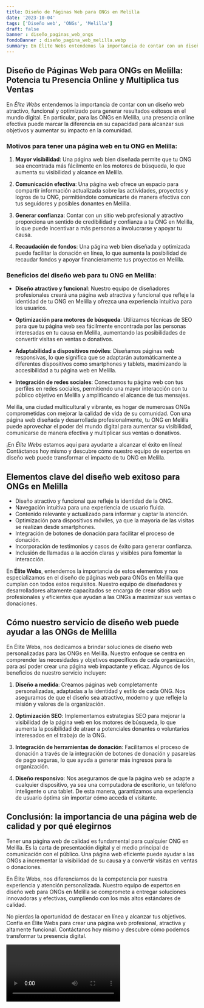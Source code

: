 ```yaml
---
title: Diseño de Páginas Web para ONGs en Melilla
date: '2023-10-04'
tags: ['Diseño web', 'ONGs', 'Melilla']
draft: false
banner : diseño_paginas_web_ongs
fondoBanner : diseño_pagina_web_melilla.webp
summary: En Élite Webs entendemos la importancia de contar con un diseño web atractivo, funcional y optimizado para generar resultados exitosos en el mundo digital. En particular, para las ONGs en Melilla, una presencia online efectiva puede marcar la diferencia en su capacidad para alcanzar sus objetivos y aumentar su impacto en la comunidad.
---
```


## Diseño de Páginas Web para ONGs en Melilla: Potencia tu Presencia Online y Multiplica tus Ventas

En *Élite Webs* entendemos la importancia de contar con un diseño web atractivo, funcional y optimizado para generar resultados exitosos en el mundo digital. En particular, para las ONGs en Melilla, una presencia online efectiva puede marcar la diferencia en su capacidad para alcanzar sus objetivos y aumentar su impacto en la comunidad.

### Motivos para tener una página web en tu ONG en Melilla:

1. **Mayor visibilidad**: Una página web bien diseñada permite que tu ONG sea encontrada más fácilmente en los motores de búsqueda, lo que aumenta su visibilidad y alcance en Melilla.

2. **Comunicación efectiva**: Una página web ofrece un espacio para compartir información actualizada sobre las actividades, proyectos y logros de tu ONG, permitiéndote comunicarte de manera efectiva con tus seguidores y posibles donantes en Melilla.

3. **Generar confianza**: Contar con un sitio web profesional y atractivo proporciona un sentido de credibilidad y confianza a tu ONG en Melilla, lo que puede incentivar a más personas a involucrarse y apoyar tu causa.

4. **Recaudación de fondos**: Una página web bien diseñada y optimizada puede facilitar la donación en línea, lo que aumenta la posibilidad de recaudar fondos y apoyar financieramente tus proyectos en Melilla.

### Beneficios del diseño web para tu ONG en Melilla:

- **Diseño atractivo y funcional**: Nuestro equipo de diseñadores profesionales creará una página web atractiva y funcional que refleje la identidad de tu ONG en Melilla y ofrezca una experiencia intuitiva para los usuarios.

- **Optimización para motores de búsqueda**: Utilizamos técnicas de SEO para que tu página web sea fácilmente encontrada por las personas interesadas en tu causa en Melilla, aumentando las posibilidades de convertir visitas en ventas o donativos.

- **Adaptabilidad a dispositivos móviles**: Diseñamos páginas web responsivas, lo que significa que se adaptarán automáticamente a diferentes dispositivos como smartphones y tablets, maximizando la accesibilidad a tu página web en Melilla.

- **Integración de redes sociales**: Conectamos tu página web con tus perfiles en redes sociales, permitiendo una mayor interacción con tu público objetivo en Melilla y amplificando el alcance de tus mensajes.

Melilla, una ciudad multicultural y vibrante, es hogar de numerosas ONGs comprometidas con mejorar la calidad de vida de su comunidad. Con una página web diseñada y desarrollada profesionalmente, tu ONG en Melilla puede aprovechar el poder del mundo digital para aumentar su visibilidad, comunicarse de manera efectiva y multiplicar sus ventas o donativos.

¡En *Élite Webs* estamos aquí para ayudarte a alcanzar el éxito en línea! Contáctanos hoy mismo y descubre cómo nuestro equipo de expertos en diseño web puede transformar el impacto de tu ONG en Melilla.

<GifSeo />

<Cta />

## Elementos clave del diseño web exitoso para ONGs en Melilla

- Diseño atractivo y funcional que refleje la identidad de la ONG.
- Navegación intuitiva para una experiencia de usuario fluida.
- Contenido relevante y actualizado para informar y captar la atención.
- Optimización para dispositivos móviles, ya que la mayoría de las visitas se realizan desde smartphones.
- Integración de botones de donación para facilitar el proceso de donación.
- Incorporación de testimonios y casos de éxito para generar confianza.
- Inclusión de llamadas a la acción claras y visibles para fomentar la interacción.

En **Élite Webs**, entendemos la importancia de estos elementos y nos especializamos en el diseño de páginas web para ONGs en Melilla que cumplan con todos estos requisitos. Nuestro equipo de diseñadores y desarrolladores altamente capacitados se encarga de crear sitios web profesionales y eficientes que ayudan a las ONGs a maximizar sus ventas o donaciones.

## Cómo nuestro servicio de diseño web puede ayudar a las ONGs de Melilla

En Élite Webs, nos dedicamos a brindar soluciones de diseño web personalizadas para las ONGs en Melilla. Nuestro enfoque se centra en comprender las necesidades y objetivos específicos de cada organización, para así poder crear una página web impactante y eficaz. Algunos de los beneficios de nuestro servicio incluyen:

1. **Diseño a medida**: Creamos páginas web completamente personalizadas, adaptadas a la identidad y estilo de cada ONG. Nos aseguramos de que el diseño sea atractivo, moderno y que refleje la misión y valores de la organización.

2. **Optimización SEO**: Implementamos estrategias SEO para mejorar la visibilidad de la página web en los motores de búsqueda, lo que aumenta la posibilidad de atraer a potenciales donantes o voluntarios interesados en el trabajo de la ONG.

3. **Integración de herramientas de donación**: Facilitamos el proceso de donación a través de la integración de botones de donación y pasarelas de pago seguras, lo que ayuda a generar más ingresos para la organización.

4. **Diseño responsivo**: Nos aseguramos de que la página web se adapte a cualquier dispositivo, ya sea una computadora de escritorio, un teléfono inteligente o una tablet. De esta manera, garantizamos una experiencia de usuario óptima sin importar cómo acceda el visitante.

## Conclusión: la importancia de una página web de calidad y por qué elegirnos

Tener una página web de calidad es fundamental para cualquier ONG en Melilla. Es la carta de presentación digital y el medio principal de comunicación con el público. Una página web eficiente puede ayudar a las ONGs a incrementar la visibilidad de su causa y a convertir visitas en ventas o donaciones.

En Élite Webs, nos diferenciamos de la competencia por nuestra experiencia y atención personalizada. Nuestro equipo de expertos en diseño web para ONGs en Melilla se compromete a entregar soluciones innovadoras y efectivas, cumpliendo con los más altos estándares de calidad.

No pierdas la oportunidad de destacar en línea y alcanzar tus objetivos. Confía en Élite Webs para crear una página web profesional, atractiva y altamente funcional. Contáctanos hoy mismo y descubre cómo podemos transformar tu presencia digital.

<Video />

<CtaBot job='ONGs' city='Melilla'/>

<Gmaps query='Melilla+españa+maps' />